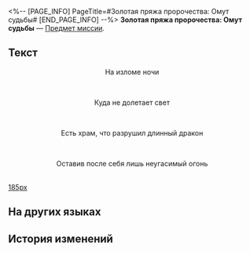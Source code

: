 <%-- [PAGE_INFO]
PageTitle=#Золотая пряжа пророчества: Омут судьбы#
[END_PAGE_INFO] --%>
{{Предмет Инфобокс
|id          = 140528
|Изображение = Предмет Книга Амфореус 1.png
|Тип         = Предмет миссии
|Инвентарь   = Миссии
|Редкость    = 3
|Эффект      = 
|Описание    = Свиток с начертанным пророчеством. Если приглядеться, можно заметить, что свиток выплетен из золотых нитей.
}}
{{Описание|''«В нём содержится пророчество, которое явится лишь тому, кто раскрыл свиток».''}}
'''Золотая пряжа пророчества: Омут судьбы''' — [[Предмет миссии]].

==Текст==
<div align="center">{{Цвет|Ключевой|Золотая пряжа пророчества: Омут судьбы}}</div>
<div align="center">На изломе ночи</div><br /><div align="center">Куда не долетает свет</div><br /><div align="center">Есть храм, что разрушил длинный дракон</div><br /><div align="center">Оставив после себя лишь неугасимый огонь</div><br />
[[Файл:Предмет Золотая пряжа пророчества- Омут судьбы.png|185px]]

==На других языках==
{{На других языках
|en   = Portentous Goldwoven: Abyss of Fate
|zhs  = 记载预言的金织-「命运重渊」
|zht  = 記載預言的金織-「命運重淵」
|ja   = 預言が記された金織-「運命の深淵」
|ko   = 예언이 기록된 금빛 두루마리-「운명의 심연」
|es   = Portador de portentos: Abismo del Destino
|fr   = Prophéties tissées d'or de l'Abîme du Destin
|ru   = Золотая пряжа пророчества: Омут судьбы
|th   = ไหมทองบันทึกคำทำนาย - "ห้วงลึกแห่งชะตา"
|vi   = Cuộn Dệt Vàng Ghi Chép Lời Tiên Tri-Vực Thẳm Định Mệnh
|de   = Goldgewobene Prophezeiung: Abgrund des Schicksals
|id   = Catatan Ramalan Tenunan Emas: "Jurang Takdir"
|pt   = Tecido Dourado Portentoso: Abismo do Destino
}}

==История изменений==
{{История изменений|3.5}}